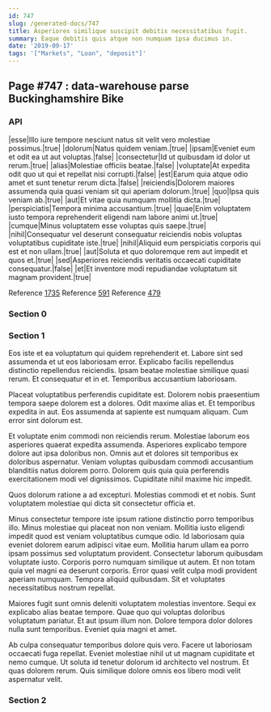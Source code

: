 ```yaml
---
id: 747
slug: /generated-docs/747
title: Asperiores similique suscipit debitis necessitatibus fugit.
summary: Eaque debitis quis atque non numquam ipsa ducimus in.
date: '2019-09-17'
tags: '["Markets", "Loan", "deposit"]'
---
```


## Page #747 : data-warehouse parse Buckinghamshire Bike
### API

|esse|Illo iure tempore nesciunt natus sit velit vero molestiae possimus.|true|
|dolorum|Natus quidem veniam.|true|
|ipsam|Eveniet eum et odit ea ut aut voluptas.|false|
|consectetur|Id ut quibusdam id dolor ut rerum.|true|
|alias|Molestiae officiis beatae.|false|
|voluptate|At expedita odit quo ut qui et repellat nisi corrupti.|false|
|est|Earum quia atque odio amet et sunt tenetur rerum dicta.|false|
|reiciendis|Dolorem maiores assumenda quia quasi veniam sit qui aperiam dolorum.|true|
|quo|Ipsa quis veniam ab.|true|
|aut|Et vitae quia numquam mollitia dicta.|true|
|perspiciatis|Tempora minima accusantium.|true|
|quae|Enim voluptatem iusto tempora reprehenderit eligendi nam labore animi ut.|true|
|cumque|Minus voluptatem esse voluptas quis saepe.|true|
|nihil|Consequatur vel deserunt consequatur reiciendis nobis voluptas voluptatibus cupiditate iste.|true|
|nihil|Aliquid eum perspiciatis corporis qui est et non ullam.|true|
|aut|Soluta et quo doloremque rem aut impedit et quos et.|true|
|sed|Asperiores reiciendis veritatis occaecati cupiditate consequatur.|false|
|et|Et inventore modi repudiandae voluptatum sit magnam provident.|true|

Reference [1735](/generated-docs/1735)
Reference [591](/generated-docs/591)
Reference [479](/generated-docs/479)


### Section 0

### Section 1
Eos iste et ea voluptatum qui quidem reprehenderit et. Labore sint sed assumenda et ut eos laboriosam error. Explicabo facilis repellendus distinctio repellendus reiciendis. Ipsam beatae molestiae similique quasi rerum. Et consequatur et in et. Temporibus accusantium laboriosam.
 Placeat voluptatibus perferendis cupiditate est. Dolorem nobis praesentium tempora saepe dolorem est a dolores. Odit maxime alias et. Et temporibus expedita in aut. Eos assumenda at sapiente est numquam aliquam. Cum error sint dolorum est.
 Et voluptate enim commodi non reiciendis rerum. Molestiae laborum eos asperiores quaerat expedita assumenda. Asperiores explicabo tempore dolore aut ipsa doloribus non. Omnis aut et dolores sit temporibus ex doloribus aspernatur.
Veniam voluptas quibusdam commodi accusantium blanditiis natus dolorem porro. Dolorem quis quia quia perferendis exercitationem modi vel dignissimos. Cupiditate nihil maxime hic impedit.
 Quos dolorum ratione a ad excepturi. Molestias commodi et et nobis. Sunt voluptatem molestiae qui dicta sit consectetur officia et.
 Minus consectetur tempore iste ipsum ratione distinctio porro temporibus illo. Minus molestiae qui placeat non non veniam. Mollitia iusto eligendi impedit quod est veniam voluptatibus cumque odio. Id laboriosam quia eveniet dolorem earum adipisci vitae eum. Mollitia harum ullam ea porro ipsam possimus sed voluptatum provident. Consectetur laborum quibusdam voluptate iusto.
Corporis porro numquam similique ut autem. Et non totam quia vel magni ea deserunt corporis. Error quasi velit culpa modi provident aperiam numquam. Tempora aliquid quibusdam. Sit et voluptates necessitatibus nostrum repellat.
 Maiores fugit sunt omnis deleniti voluptatem molestias inventore. Sequi ex explicabo alias beatae tempore. Quae quo qui voluptas doloribus voluptatum pariatur. Et aut ipsum illum non. Dolore tempora dolor dolores nulla sunt temporibus. Eveniet quia magni et amet.
 Ab culpa consequatur temporibus dolore quis vero. Facere ut laboriosam occaecati fuga repellat. Eveniet molestiae nihil ut ut magnam cupiditate et nemo cumque. Ut soluta id tenetur dolorum id architecto vel nostrum. Et quas dolorem rerum. Quis similique dolore omnis eos libero modi velit aspernatur velit.
### Section 2

